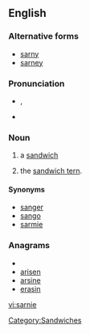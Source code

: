 ==English==

===Alternative forms===
* [[sarny]]
* [[sarney]]

===Pronunciation===
* {{a|British}} {{IPA|/ˈsɑːni/}}, {{SAMPA|/"sA:ni/}}
* {{rhymes|ɑː(r)ni}}

===Noun===
{{en-noun}}

# {{context|British|informal}} a [[sandwich]]
#{{UK|birdwatching}} the [[sandwich tern]].

====Synonyms====
* [[sanger]] {{italbrac|AU|informal}}
* [[sango]] {{italbrac|AU|informal}}
* [[sarmie]] {{italbrac|RSA|informal}}

===Anagrams===
* {{alphagram|aeinrs}}
* [[arisen#English|arisen]]
* [[arsine#English|arsine]]
* [[erasin#English|erasin]]

[[Category:Sandwiches]]

[[vi:sarnie]]